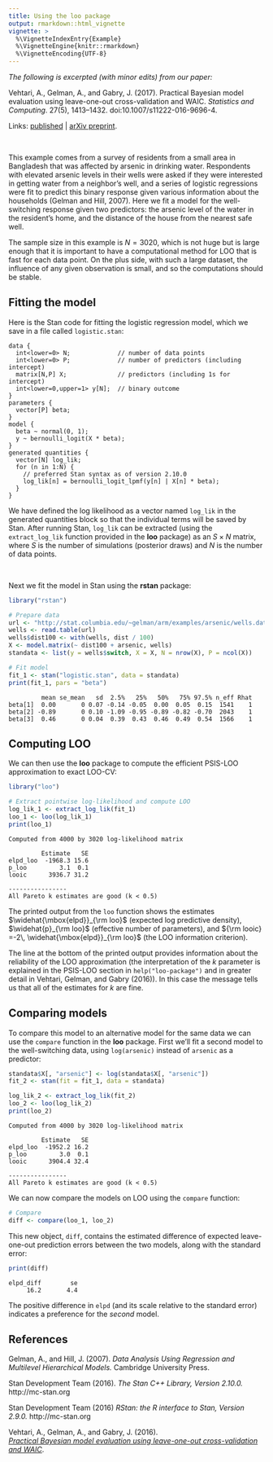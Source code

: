 ```yaml
---
title: Using the loo package
output: rmarkdown::html_vignette
vignette: >
  %\VignetteIndexEntry{Example}
  %\VignetteEngine{knitr::rmarkdown}
  %\VignetteEncoding{UTF-8}
---
```


*The following is excerpted (with minor edits) from our paper:*

Vehtari, A., Gelman, A., and Gabry, J. (2017). Practical Bayesian model
evaluation using leave-one-out cross-validation and WAIC. _Statistics and
Computing_. 27(5), 1413--1432. doi:10.1007/s11222-016-9696-4.

Links: [published](http://link.springer.com/article/10.1007\%2Fs11222-016-9696-4) |
[arXiv preprint](http://arxiv.org/abs/1507.04544).

<br>

This example comes from a survey of residents from a small area in Bangladesh
that was affected by arsenic in drinking water. Respondents with elevated
arsenic levels in their wells were asked if they were interested in getting
water from a neighbor's well, and a series of logistic regressions were fit to
predict this binary response given various information about the households
(Gelman and Hill, 2007). Here we fit a model for the well-switching response
given two predictors: the arsenic level of the water in the resident's home, and
the distance of the house from the nearest safe well.

The sample size in this example is $N=3020$, which is not huge but is large
enough that it is important to have a computational method for LOO that is fast
for each data point. On the plus side, with such a large dataset, the influence
of any given observation is small, and so the computations should be stable.

## Fitting the model

Here is the Stan code for fitting the logistic regression model, which
we save in a file called `logistic.stan`:

```
data {
  int<lower=0> N;             // number of data points
  int<lower=0> P;             // number of predictors (including intercept)
  matrix[N,P] X;              // predictors (including 1s for intercept)
  int<lower=0,upper=1> y[N];  // binary outcome
}
parameters {
  vector[P] beta;
}
model {
  beta ~ normal(0, 1);
  y ~ bernoulli_logit(X * beta);
}
generated quantities {
  vector[N] log_lik;
  for (n in 1:N) {
    // preferred Stan syntax as of version 2.10.0
    log_lik[n] = bernoulli_logit_lpmf(y[n] | X[n] * beta);
  }
}
```

We have defined the log likelihood as a vector named `log_lik` in the generated
quantities block so that the individual terms will be saved by Stan. After
running Stan, `log_lik` can be extracted (using the `extract_log_lik` function
provided in the **loo** package) as an $S \times N$ matrix, where $S$ is the
number of simulations (posterior draws) and $N$ is the number of data points.

<br>

Next we fit the model in Stan using the **rstan** package:

```r
library("rstan")

# Prepare data
url <- "http://stat.columbia.edu/~gelman/arm/examples/arsenic/wells.dat"
wells <- read.table(url)
wells$dist100 <- with(wells, dist / 100)
X <- model.matrix(~ dist100 + arsenic, wells)
standata <- list(y = wells$switch, X = X, N = nrow(X), P = ncol(X))

# Fit model
fit_1 <- stan("logistic.stan", data = standata)
print(fit_1, pars = "beta")
```

```
         mean se_mean   sd  2.5%   25%   50%   75% 97.5% n_eff Rhat
beta[1]  0.00       0 0.07 -0.14 -0.05  0.00  0.05  0.15  1541    1
beta[2] -0.89       0 0.10 -1.09 -0.95 -0.89 -0.82 -0.70  2043    1
beta[3]  0.46       0 0.04  0.39  0.43  0.46  0.49  0.54  1566    1
```

## Computing LOO

We can then use the **loo** package to compute the efficient PSIS-LOO
approximation to exact LOO-CV:

```r
library("loo")

# Extract pointwise log-likelihood and compute LOO
log_lik_1 <- extract_log_lik(fit_1)
loo_1 <- loo(log_lik_1)
print(loo_1)
```

```
Computed from 4000 by 3020 log-likelihood matrix

         Estimate   SE
elpd_loo  -1968.3 15.6
p_loo         3.1  0.1
looic      3936.7 31.2

----------------
All Pareto k estimates are good (k < 0.5)
```

The printed output from the `loo` function shows the estimates
$\widehat{\mbox{elpd}}_{\rm loo}$ (expected log predictive density),
$\widehat{p}_{\rm loo}$ (effective number of parameters), and ${\rm looic} =-2\,
\widehat{\mbox{elpd}}_{\rm loo}$ (the LOO information criterion).

The line at the bottom of the printed output provides information about the
reliability of the LOO approximation (the interpretation of the $k$ parameter is
explained in the PSIS-LOO section in `help("loo-package")` and in greater detail
in Vehtari, Gelman, and Gabry (2016)). In this case the message tells us that
all of the estimates for $k$ are fine.

## Comparing models

To compare this model to an alternative model for the same data we can use the
`compare` function in the **loo** package. First we'll fit a second model to the
well-switching data, using `log(arsenic)` instead of `arsenic` as a predictor:

```r
standata$X[, "arsenic"] <- log(standata$X[, "arsenic"])
fit_2 <- stan(fit = fit_1, data = standata)

log_lik_2 <- extract_log_lik(fit_2)
loo_2 <- loo(log_lik_2)
print(loo_2)
```

```
Computed from 4000 by 3020 log-likelihood matrix

         Estimate   SE
elpd_loo  -1952.2 16.2
p_loo         3.0  0.1
looic      3904.4 32.4

----------------
All Pareto k estimates are good (k < 0.5)
```

We can now compare the models on LOO using the `compare` function:

```r
# Compare
diff <- compare(loo_1, loo_2)
```

This new object, `diff`, contains the estimated difference of expected
leave-one-out prediction errors between the two models, along with the standard
error:

```r
print(diff)
```
```
elpd_diff        se
     16.2       4.4
```

The positive difference in `elpd` (and its scale relative to the standard error)
indicates a preference for the _second_ model.


## References

Gelman, A., and Hill, J. (2007).  *Data Analysis Using Regression and Multilevel Hierarchical Models.*  Cambridge University Press.

Stan Development Team (2016). _The Stan C++ Library, Version 2.10.0._   http://mc-stan.org

Stan Development Team (2016) _RStan: the R interface to Stan, Version 2.9.0._   http://mc-stan.org

Vehtari, A., Gelman, A., and Gabry, J. (2016).   
[*Practical Bayesian model evaluation using leave-one-out cross-validation and WAIC*](http://arxiv.org/abs/1507.04544).
